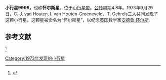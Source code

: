{{Infobox Planet
| minorplanet = yes
| width = 25em
| bgcolour = #FFFFC0
| apsis =
| name = 9999 Wiles
| symbol = 
| image = [[Image:AnimatedOrbitOf9999Wiles.gif|Image:AnimatedOrbitOf9999Wiles.gif]]
| caption = 小行星轨道(蓝色), 行星(红色)、 [[太阳|太阳]] (黑).最外的行星为[[木星|木星]]
| discovery = yes
| discovery_ref = 
| discoverer = C. J. van Houten, I. van Houten-Groeneveld、 T. Gehrels
| discovered = 1973年9月29日
| designations = yes
| mp_name = 9999 Wiles
| alt_names = 4196 T-2, 1995 EM8
| mp_category = 
| orbit_ref = 
| epoch = October 27, 2007
| aphelion = 3.0278989
| perihelion = 2.6519593
| semimajor = 2.8399291
| eccentricity = 0.0661882
| period = 1748.0733925 [[day|d]]
| avg_speed = 
| inclination = 3.20169
| asc_node = 76.42666
| mean_anomaly = 94.70459
| arg_peri = 232.87093
| satellites = 
| physical_characteristics = yes
| dimensions = 
| mass = 
| density = 
| surface_grav = 
| escape_velocity = 
| sidereal_day = 
| axial_tilt = 
| pole_ecliptic_lat = 
| pole_ecliptic_lon = 
| albedo =
| temperatures=yes
| temp_name1 = [[Kelvin|Kelvin]]
| mean_temp_1 = 
| max_temp_1 = 
| temp_name2 = [[Celsius|Celsius]]
| max_temp_2 =  
| spectral_type = [[C-type_asteroid|C-type asteroid]]<ref name="infn"></ref>
| abs_magnitude = 13.1
}}

'''小行星9999'''，也称'''怀尔斯星'''，位于[[小行星带|小行星带]]。[[公转|公转]]周期4.8年。1973年9月29日，C. J. van Houten, I. van Houten-Groeneveld、T. Gehrels三人共同发现了这颗小行星。这颗星被命名为“怀尔斯星”，以纪念[[英国|英国]]数学家[[安德鲁·怀尔斯|安德鲁·怀尔斯]]。

== 参考文献 ==
<ref name="infn">{{cite web|url = http://people.roma2.infn.it/~masi/sdss_smass/|title = Search for Unusual Spectroscopic Candidates Among 40313 minor planets from the 3rd Release of the Sloan Digital Sky Survey Moving Object Catalog|author = Gianluca Masi, Sergio Foglia & Richard P. Binzel|accessdate = 2010-04-04|archive-date = 2016-03-03|archive-url = https://web.archive.org/web/20160303171116/http://people.roma2.infn.it/~masi/sdss_smass/|dead-url = no}}</ref>{{Reflist}}

{{Minor_Planet_Number|(9998)[[小行星9998|小行星9998]]|(10000)[[小行星10000|小行星10000]]}}

[[Category:1973年发现的小行星|Category:1973年发现的小行星]]